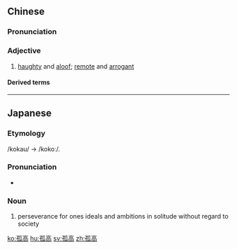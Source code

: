 ==Chinese==
{{zh-forms}}

===Pronunciation===
{{zh-pron
|m=gūgāo
|cat=a
}}

===Adjective===
{{zh-adj}}

# {{lb|zh|literary}} [[haughty]] and [[aloof]]; [[remote]] and [[arrogant]]

====Derived terms====
{{zh-der|孤高自許}}

----

==Japanese==
{{ja-kanjitab|こ|こう|yomi=on}}

===Etymology===
/kokau/ → /kokoː/.

===Pronunciation===
* {{IPA|[kokoː]|lang=ja}}

===Noun===
{{ja-noun|ここう|hhira=こかう}}

# perseverance for ones ideals and ambitions in solitude without regard to society

[[ko:孤高]]
[[hu:孤高]]
[[sv:孤高]]
[[zh:孤高]]